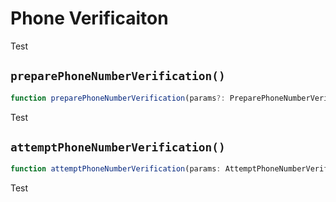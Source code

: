 
# Phone Verificaiton

Test


## `preparePhoneNumberVerification()`

```typescript
function preparePhoneNumberVerification(params?: PreparePhoneNumberVerificationParams): Promise<SignUp>;
```

Test

## `attemptPhoneNumberVerification()`

```typescript
function attemptPhoneNumberVerification(params: AttemptPhoneNumberVerificationParams): Promise<SignUp>;
```

Test
